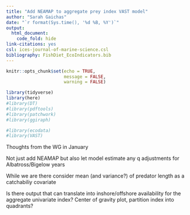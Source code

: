 ```yaml
---
title: "Add NEAMAP to aggregate prey index VAST model"
author: "Sarah Gaichas"
date: "`r format(Sys.time(), '%d %B, %Y')`"
output:
  html_document:
    code_fold: hide
link-citations: yes
csl: ices-journal-of-marine-science.csl
bibliography: FishDiet_EcoIndicators.bib
---
```


```r
knitr::opts_chunk$set(echo = TRUE,
                      message = FALSE,
                      warning = FALSE)

library(tidyverse)
library(here)
#library(DT)
#library(pdftools)
#library(patchwork)
#library(ggiraph)

#library(ecodata)
#library(VAST)
```

Thoughts from the WG in January

Not just add NEAMAP but also let model estimate any q adjustments for Albatross/Bigelow years

While we are there consider mean (and variance?) of predator length as a catchabiliy covariate

Is there output that can translate into inshore/offshore availability for the aggregate univariate index? Center of gravity plot, partition index into quadrants?


